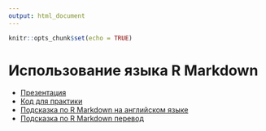 ```yaml
---
output: html_document
---
```


```r
knitr::opts_chunk$set(echo = TRUE)
```


# Использование языка R Markdown

- [Презентация]()
- [Код для практики]()
- [Подсказка по R Markdown на английском языке](https://www.rstudio.com/wp-content/uploads/2015/02/rmarkdown-cheatsheet.pdf)
- [Подсказка по R Markdown перевод](rmarkdown-cheatsheet_rus.pdf)